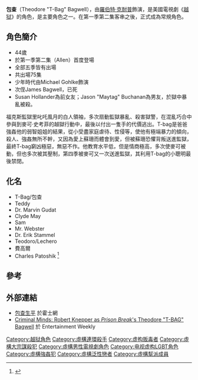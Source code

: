 {{noteTA
|G1=PrisonBreak
|G2=TV
}}
'''包查'''（Theodore "T-Bag" Bagwell），由[[羅伯特·克耐普|羅伯特·克耐普]]飾演，是美國電視劇《[[越獄風雲|越狱]]》的角色，是主要角色之一。在第一季第二集客串之後，正式成為常規角色。

== 角色簡介 ==
* 44歲
* 於第一季第二集（Allen）首度登場
* 全部五季皆有出場
* 共出場75集
* 少年時代由Michael Gohlke飾演
* 次侄James Bagwell，已死
* Susan Hollander為前女友；Jason "Maytag" Buchanan為男友，於獄中暴亂被殺。

福克斯監獄里叱吒風月的白人領袖，多次扇動監獄暴亂、殺害獄警，在混亂巧合中參與到麥可·史考菲的越獄行動中，最後以付出一隻手的代價逃出。T-bag是爸爸強姦他的弱智姐姐的結果，從小受盡家庭虐待、性侵等，使他有極端暴力的傾向，殺人、強姦無所不幹，又因為愛上蘇珊而體會到愛，但被蘇珊恐懼背叛送進監獄，最終T-bag窮凶極惡，無惡不作。他教育水平低，但是情商極高，多次使麥可被動，但也多次被其壓制，第四季被麥可又一次送進監獄，其利用T-bag的小聰明最後禁閉。

== 化名 ==
* T-Bag/包查
* Teddy
* Dr. Marvin Gudat
* Clyde May
* Sam
* Mr. Webster
* Dr. Erik Stammel
* Teodoro/Lechero
* 費高爾
* Charles Patoshik <ref>{{Cite web |url=http://www.fox.com/prisonbreak/bios/bio_bagwell.htm |title=包查生平 |accessdate=2009-07-10 |archive-date=2007-03-14 |archive-url=https://web.archive.org/web/20070314021414/http://www.fox.com/prisonbreak/bios/bio_bagwell.htm |dead-url=no }}</ref>

== 參考 ==
{{Reflist}}

== 外部連結 ==
* [https://web.archive.org/web/20070314021414/http://www.fox.com/prisonbreak/bios/bio_bagwell.htm 包查生平] 於霍士網
* [http://www.ew.com/ew/gallery/0,,__20008040_4,00.html Criminal Minds: Robert Knepper as ''Prison Break'''s Theodore "T-BAG" Bagwell] {{Wayback|url=http://www.ew.com/ew/gallery/0,,__20008040_4,00.html |date=20121015005621 }} 於 Entertainment Weekly

{{越獄風雲}}
{{DEFAULTSORT:Bagwell, Theodore}}
[[Category:越狱角色|Category:越狱角色]]
[[Category:虛構連環殺手|Category:虛構連環殺手]]
[[Category:虚构贩毒者|Category:虚构贩毒者]]
[[Category:虛構大宗謀殺犯|Category:虛構大宗謀殺犯]]
[[Category:虛構男性電視劇角色|Category:虛構男性電視劇角色]]
[[Category:电视虚构LGBT角色|Category:电视虚构LGBT角色]]
[[Category:虛構強姦犯|Category:虛構強姦犯]]
[[Category:虛構泛性戀者|Category:虛構泛性戀者]]
[[Category:虛構幫派成員|Category:虛構幫派成員]]